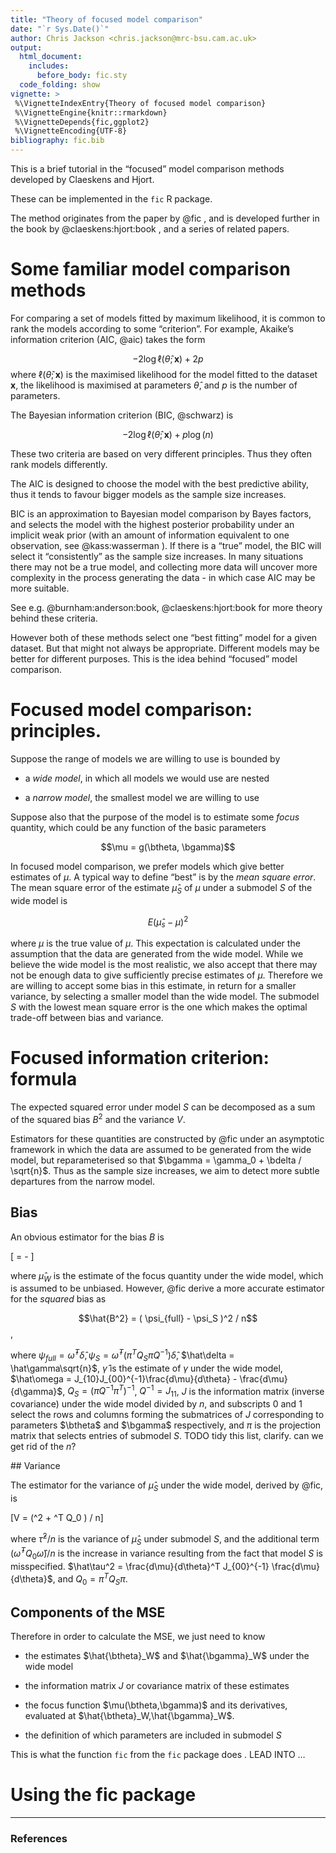 ```yaml
---
title: "Theory of focused model comparison"
date: "`r Sys.Date()`"
author: Chris Jackson <chris.jackson@mrc-bsu.cam.ac.uk>
output: 
  html_document: 
    includes:
      before_body: fic.sty  
  code_folding: show
vignette: >
 %\VignetteIndexEntry{Theory of focused model comparison}
 %\VignetteEngine{knitr::rmarkdown}
 %\VignetteDepends{fic,ggplot2}
 %\VignetteEncoding{UTF-8}
bibliography: fic.bib
---
```


This is a brief tutorial in the "focused" model comparison methods developed by Claeskens and Hjort.

These can be implemented in the `fic` R package. 

The method originates from the paper by @fic , and is developed further in the book by @claeskens:hjort:book , and a series of related papers. 

# Some familiar model comparison methods 

For comparing a set of models fitted by maximum likelihood, it is common to rank the models according to some "criterion".  For example, Akaike's information criterion (AIC, @aic) takes the form 

$$ -2\log \ell(\hat\theta ; \mathbf{x}) + 2p $$
where $\ell(\hat\theta ; \mathbf{x})$ is the maximised likelihood for the model fitted to the dataset $\mathbf{x}$, the likelihood is maximised at parameters $\hat\theta$, and $p$ is the number of parameters. 

The Bayesian information criterion (BIC, @schwarz) is

$$ -2\log \ell(\hat\theta ; \mathbf{x}) + p\log(n) $$

These two criteria are based on very different principles.  Thus they often rank models differently.  

The AIC is designed to choose the model with the best predictive ability, thus it tends to favour bigger models as the sample size increases.   

BIC is an approximation to Bayesian model comparison by Bayes factors, and selects the model with the highest posterior probability under an implicit weak prior (with an amount of information equivalent to one observation, see @kass:wasserman ).  If there is a "true" model, the BIC will select it "consistently" as the sample size increases.  In many situations there may not be a true model, and collecting more data will uncover more complexity in the process generating the data - in which case AIC may be more suitable. 

See e.g. @burnham:anderson:book, @claeskens:hjort:book for more theory behind these criteria.

However both of these methods select one "best fitting" model for a given dataset.  But that might not always be appropriate. Different models may be better for different purposes.  This is the idea behind "focused" model comparison. 


# Focused model comparison: principles.

Suppose the range of models we are willing to use is bounded by 

* a *wide model*, in which all models we would use are nested

* a *narrow model*, the smallest model we are willing to use

Suppose also that the purpose of the model is to estimate some *focus* quantity, which could be any function of the basic parameters 

$$\mu = g(\btheta, \bgamma)$$

In focused model comparison, we prefer models which give better estimates of $\mu$.  A typical way to define "best" is by the *mean square error*.   The mean square error of the estimate $\hat\mu_S$ of $\mu$ under a submodel $S$ of the wide model is 

$$E(\hat\mu_s - \mu)^2$$ 

where $\mu$ is the true value of $\mu$.  This expectation is calculated under the assumption that the data are generated from the wide model.   While we believe the wide model is the most realistic, we also accept that there may not be enough data to give sufficiently precise estimates of $\mu$.  Therefore we are willing to accept some bias in this estimate, in return for a smaller variance, by selecting a smaller model than the wide model.  The submodel $S$ with the lowest mean square error is the one which makes the optimal trade-off between bias and variance. 


# Focused information criterion: formula

The expected squared error under model $S$ can be decomposed as a sum of the squared bias $B^2$ and the variance $V$. 

\begin{aligned}
MSE = E\left\{(\hat\mu_S - \mu\right)^2\}  & = \left\{E(\hat\mu_S)- \mu\right\}^2 + E\left\{(\hat\mu_S -  E(\hat\mu_S))^2\right\} \\
    & = B^2 + V
\end{aligned}

Estimators for these quantities are constructed by @fic under an asymptotic framework in which the data are assumed to be generated from the wide model, but reparameterised so that $\bgamma = \gamma_0 + \bdelta / \sqrt{n}$.  Thus as the sample size increases, we aim to detect more subtle departures from the narrow model. 

## Bias 

An obvious estimator for the bias $B$ is 

\[ \hat{B} = \hat{\mu_S} - \hat{\mu_W} \]

where $\hat\mu_W$ is the estimate of the focus quantity under the wide model, which is assumed to be unbiased. 
However, @fic derive a more accurate estimator for the *squared* bias as 

$$\hat{B^2} = ( \psi_{full} - \psi_S )^2 / n$$, 

where $\psi_{full} = \hat\omega^T\hat\delta, \psi_S = \hat\omega^T (\pi^T Q_S \pi  Q^{-1} )\hat\delta$, $\hat\delta = \hat\gamma\sqrt{n}$, $\hat\gamma$ is the estimate of $\gamma$ under the wide model, 
$\hat\omega = J_{10}J_{00}^{-1}\frac{d\mu}{d\theta} - \frac{d\mu}{d\gamma}$, 
$Q_S = (\pi Q^{-1} \pi^T)^{-1}$, $Q^{-1} = J_{11}$, $J$ is the information matrix (inverse covariance) under the wide model divided by $n$, and subscripts $0$ and $1$ select the rows and columns forming the submatrices of $J$
corresponding to parameters $\btheta$ and $\bgamma$ respectively, and $\pi$ is the projection matrix that selects entries of submodel $S$.  TODO tidy this list, clarify. can we get rid of the $n$? 


## Variance 

The estimator for the variance of $\hat{\mu}_S$ under the wide model, derived by @fic, is 

\[V = (\hat{\tau}^2 + \hat{\omega}^T Q_0 \hat{\omega}) / n\] 

where $\hat{\tau}^2 /n$ is the variance of $\hat{\mu}_S$ under submodel $S$, and the additional term $(\hat{\omega}^T Q_0 \hat{\omega}) / n$ is the increase in variance resulting from the fact that model $S$ is misspecified.  $\hat\tau^2 = \frac{d\mu}{d\theta}^T  J_{00}^{-1} \frac{d\mu}{d\theta}$, and $Q_{0} = \pi^T Q_S \pi$.


## Components of the MSE

Therefore in order to calculate the MSE, we just need to know

* the estimates $\hat{\btheta}_W$ and $\hat{\bgamma}_W$ under the wide model 

* the information matrix $J$ or covariance matrix of these estimates 

* the focus function $\mu(\btheta,\bgamma)$ and its derivatives, evaluated at $\hat{\btheta}_W,\hat{\bgamma}_W$.  
* the definition of which parameters are included in submodel $S$

This is what the function `fic` from the `fic` package does . LEAD INTO ...


# Using the fic package

*** 

### References